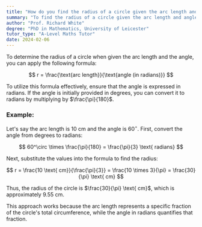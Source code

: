 ```yaml
---
title: "How do you find the radius of a circle given the arc length and angle?"
summary: "To find the radius of a circle given the arc length and angle, use the formula; radius = arc length / angle (in radians)."
author: "Prof. Richard White"
degree: "PhD in Mathematics, University of Leicester"
tutor_type: "A-Level Maths Tutor"
date: 2024-02-06
---
```


To determine the radius of a circle when given the arc length and the angle, you can apply the following formula:

$$
r = \frac{\text{arc length}}{\text{angle (in radians)}}
$$

To utilize this formula effectively, ensure that the angle is expressed in radians. If the angle is initially provided in degrees, you can convert it to radians by multiplying by $\frac{\pi}{180}$.

### Example:
Let's say the arc length is $10 \text{ cm}$ and the angle is $60^\circ$. First, convert the angle from degrees to radians:

$$
60^\circ \times \frac{\pi}{180} = \frac{\pi}{3} \text{ radians}
$$

Next, substitute the values into the formula to find the radius:

$$
r = \frac{10 \text{ cm}}{\frac{\pi}{3}} = \frac{10 \times 3}{\pi} = \frac{30}{\pi} \text{ cm}
$$

Thus, the radius of the circle is $\frac{30}{\pi} \text{ cm}$, which is approximately $9.55 \text{ cm}$. 

This approach works because the arc length represents a specific fraction of the circle's total circumference, while the angle in radians quantifies that fraction.
    